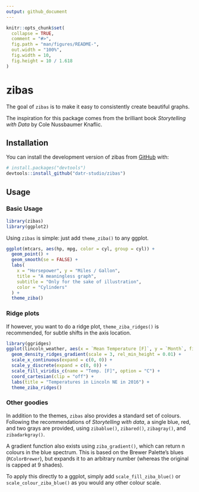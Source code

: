 ```yaml
---
output: github_document
---
```


<!-- README.md is generated from README.Rmd. Please edit that file -->

```r
knitr::opts_chunk$set(
  collapse = TRUE,
  comment = "#>",
  fig.path = "man/figures/README-",
  out.width = "100%",
  fig.width = 10,
  fig.height = 10 / 1.618
)
```

# zibas

<!-- badges: start -->
<!-- badges: end -->

The goal of `zibas` is to make it easy to consistently create beautiful graphs.

The inspiration for this package comes from the brilliant book *Storytelling with Data* by Cole Nussbaumer Knaflic. 

## Installation

You can install the development version of zibas from [GitHub](https://github.com/) with:

```r
# install.packages("devtools")
devtools::install_github("datr-studio/zibas")
```


## Usage

### Basic Usage

```r
library(zibas)
library(ggplot2)
```

Using `zibas` is simple: just add `theme_ziba()` to any ggplot. 

```r
ggplot(mtcars, aes(hp, mpg, color = cyl, group = cyl)) +
  geom_point() +
  geom_smooth(se = FALSE) +
  labs(
    x = "Horsepower", y = "Miles / Gallon",
    title = "A meaningless graph",
    subtitle = "Only for the sake of illustration",
    color = "Cylinders"
  ) +
  theme_ziba()
```

### Ridge plots

If however, you want to do a ridge plot, `theme_ziba_ridges()` is recommended, for subtle shifts in the axis location. 

```r
library(ggridges)
ggplot(lincoln_weather, aes(x = `Mean Temperature [F]`, y = `Month`, fill = stat(x))) +
  geom_density_ridges_gradient(scale = 3, rel_min_height = 0.01) +
  scale_x_continuous(expand = c(0, 0)) +
  scale_y_discrete(expand = c(0, 0)) +
  scale_fill_viridis_c(name = "Temp. [F]", option = "C") +
  coord_cartesian(clip = "off") +
  labs(title = "Temperatures in Lincoln NE in 2016") +
  theme_ziba_ridges()
```

### Other goodies

In addition to the themes, `zibas` also provides a standard set of colours. Following the recommendations of *Storytelling with data*, a single blue, red, and two grays are provided, using `zibablue()`, `zibared()`, `zibagray()`, and `zibadarkgray()`. 

A gradient function also exists using `ziba_gradient()`, which can return n colours in the blue spectrum. This is based on the Brewer Palette's blues (`RColorBrewer`), but expands it to an arbitrary number (whereas the original is capped at 9 shades).

To apply this directly to a ggplot, simply add `scale_fill_ziba_blue()` or `scale_colour_ziba_blue()` as you would any other colour scale. 